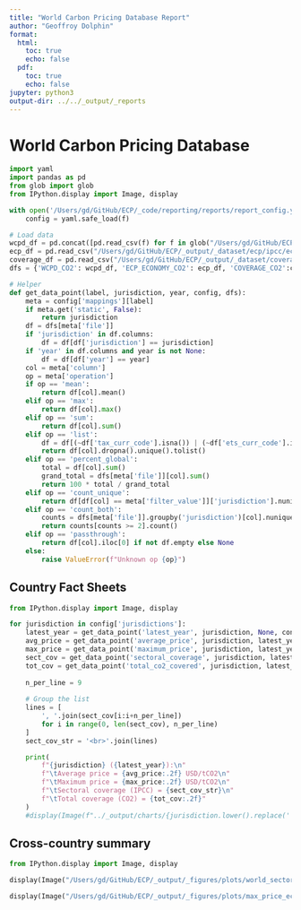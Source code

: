 ```yaml
---
title: "World Carbon Pricing Database Report"
author: "Geoffroy Dolphin"
format:
  html:
    toc: true
    echo: false
  pdf:
    toc: true
    echo: false
jupyter: python3
output-dir: ../../_output/_reports
---
```


# World Carbon Pricing Database

```python
import yaml
import pandas as pd
from glob import glob
from IPython.display import Image, display

with open('/Users/gd/GitHub/ECP/_code/reporting/reports/report_config.yaml') as f:
    config = yaml.safe_load(f)

# Load data
wcpd_df = pd.concat([pd.read_csv(f) for f in glob("/Users/gd/GitHub/ECP/_raw/wcpd_usd/CO2/constantPrices/FixedXRate/*.csv")])
ecp_df = pd.read_csv("/Users/gd/GitHub/ECP/_output/_dataset/ecp/ipcc/ecp_economy/ecp_CO2.csv")
coverage_df = pd.read_csv("/Users/gd/GitHub/ECP/_output/_dataset/coverage/tot_coverage_jurisdiction_CO2.csv")
dfs = {'WCPD_CO2': wcpd_df, 'ECP_ECONOMY_CO2': ecp_df, 'COVERAGE_CO2':coverage_df}

# Helper
def get_data_point(label, jurisdiction, year, config, dfs):
    meta = config['mappings'][label]
    if meta.get('static', False):
        return jurisdiction
    df = dfs[meta['file']]
    if 'jurisdiction' in df.columns:
        df = df[df['jurisdiction'] == jurisdiction]
    if 'year' in df.columns and year is not None:
        df = df[df['year'] == year]
    col = meta['column']
    op = meta['operation']
    if op == 'mean':
        return df[col].mean()
    elif op == 'max':
        return df[col].max()
    elif op == 'sum':
        return df[col].sum()
    elif op == 'list':
        df = df[(~df['tax_curr_code'].isna()) | (~df['ets_curr_code'].isna())]
        return df[col].dropna().unique().tolist()
    elif op == 'percent_global':
        total = df[col].sum()
        grand_total = dfs[meta['file']][col].sum()
        return 100 * total / grand_total
    elif op == 'count_unique':
        return df[df[col] == meta['filter_value']]['jurisdiction'].nunique()
    elif op == 'count_both':
        counts = dfs[meta['file']].groupby('jurisdiction')[col].nunique()
        return counts[counts >= 2].count()
    elif op == 'passthrough':
        return df[col].iloc[0] if not df.empty else None
    else:
        raise ValueError(f"Unknown op {op}")
```

\newpage

## Country Fact Sheets

```python
from IPython.display import Image, display

for jurisdiction in config['jurisdictions']:
    latest_year = get_data_point('latest_year', jurisdiction, None, config, dfs)
    avg_price = get_data_point('average_price', jurisdiction, latest_year, config, dfs)
    max_price = get_data_point('maximum_price', jurisdiction, latest_year, config, dfs)
    sect_cov = get_data_point('sectoral_coverage', jurisdiction, latest_year, config, dfs)
    tot_cov = get_data_point('total_co2_covered', jurisdiction, latest_year, config, dfs)
    
    n_per_line = 9
    
    # Group the list
    lines = [
        ', '.join(sect_cov[i:i+n_per_line])
        for i in range(0, len(sect_cov), n_per_line)
    ]
    sect_cov_str = '<br>'.join(lines)

    print(
        f"{jurisdiction} ({latest_year}):\n"
        f"\tAverage price = {avg_price:.2f} USD/tCO2\n"
        f"\tMaximum price = {max_price:.2f} USD/tCO2\n"
        f"\tSectoral coverage (IPCC) = {sect_cov_str}\n"
        f"\tTotal coverage (CO2) = {tot_cov:.2f}"
    )
    #display(Image(f"../_output/charts/{jurisdiction.lower().replace(' ', '_')}_price_trend.png"))

```

\newpage

## Cross-country summary

```python
from IPython.display import Image, display

display(Image("/Users/gd/GitHub/ECP/_output/_figures/plots/world_sectors_ecp.png"))

display(Image("/Users/gd/GitHub/ECP/_output/_figures/plots/max_price_ecp_2024.png"))

```
